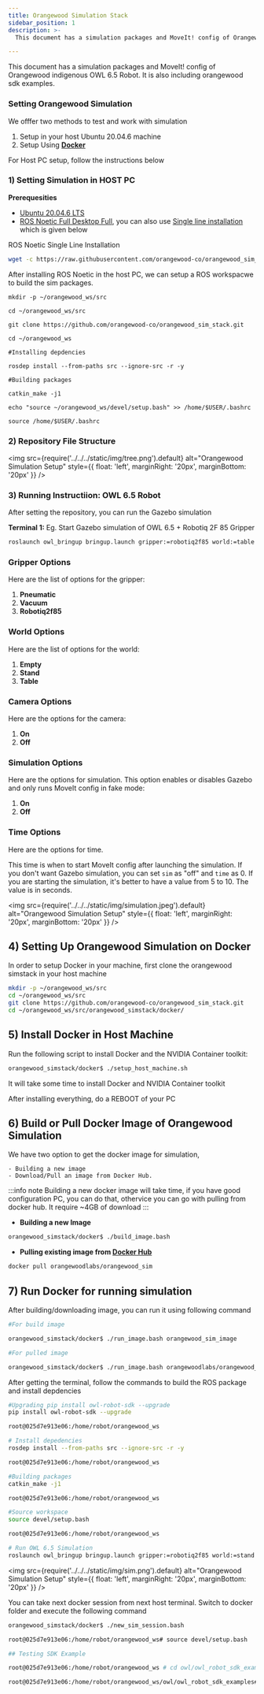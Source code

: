 ```yaml
---
title: Orangewood Simulation Stack
sidebar_position: 1
description: >-
  This document has a simulation packages and MoveIt! config of Orangewood indigenous OWL 6.5 Robot. It is also including orangewood sdk examples.

---
```


This document has a simulation packages and MoveIt! config of Orangewood indigenous OWL 6.5 Robot. It is also including orangewood sdk examples.

### Setting Orangewood Simulation
We offfer two methods to test and work with simulation

1. Setup in your host Ubuntu 20.04.6 machine
2. Setup Using **[Docker](https://docs.docker.com/)**

For Host PC setup, follow the instructions below

### 1) Setting Simulation in HOST PC
**Prerequesities**
- [Ubuntu 20.04.6 LTS](https://releases.ubuntu.com/focal/)
- [ROS Noetic Full Desktop Full](https://wiki.ros.org/noetic/Installation/Ubuntu), you can also use [Single line installation](https://github.com/qboticslabs/ros_install_noetic) which is given below

ROS Noetic Single Line Installation

``` bash
wget -c https://raw.githubusercontent.com/orangewood-co/orangewood_sim_stack/main/host_pc_scripts/ros_install_noetic.sh && chmod +x ./ros_install_noetic.sh && ./ros_install_noetic.sh
```

After installing ROS Noetic in the host PC, we can setup a ROS workspacwe to build the sim packages.
```
mkdir -p ~/orangewood_ws/src

cd ~/orangewood_ws/src

git clone https://github.com/orangewood-co/orangewood_sim_stack.git

cd ~/orangewood_ws

#Installing depdencies 

rosdep install --from-paths src --ignore-src -r -y

#Building packages

catkin_make -j1

echo "source ~/orangewood_ws/devel/setup.bash" >> /home/$USER/.bashrc

source /home/$USER/.bashrc
```

### 2) Repository File Structure
<img 
  src={require('../../../static/img/tree.png').default} 
  alt="Orangewood Simulation Setup"
  style={{ float: 'left', marginRight: '20px', marginBottom: '20px' }} 
/>

<div style={{ clear: 'both' }}></div>

### 3) Running Instructiion: OWL 6.5 Robot
After setting the repository, you can run the Gazebo simulation

**Terminal 1:**
Eg. Start Gazebo simulation of OWL 6.5 + Robotiq 2F 85 Gripper

```bash
roslaunch owl_bringup bringup.launch gripper:=robotiq2f85 world:=table camera:=on sim:=on time:=5
```

### Gripper Options
Here are the list of options for the gripper:

1. **Pneumatic**
2. **Vacuum**
3. **Robotiq2f85**

### World Options
Here are the list of options for the world:

1. **Empty**
2. **Stand**
3. **Table**

### Camera Options
Here are the options for the camera:

1. **On**
2. **Off**

### Simulation Options
Here are the options for simulation. This option enables or disables Gazebo and only runs MoveIt config in fake mode:

1. **On**
2. **Off**

### Time Options
Here are the options for time.

This time is when to start MoveIt config after launching the simulation. If you don't want Gazebo simulation, you can set `sim` as "off" and `time` as 0. If you are starting the simulation, it's better to have a value from 5 to 10. The value is in seconds.


<img 
  src={require('../../../static/img/simulation.jpeg').default} 
  alt="Orangewood Simulation Setup"
  style={{ float: 'left', marginRight: '20px', marginBottom: '20px' }} 
/>

## 4) Setting Up Orangewood Simulation on Docker

In order to setup Docker in your machine, first clone the orangewood simstack in your host machine

```bash
mkdir -p ~/orangewood_ws/src
cd ~/orangewood_ws/src
git clone https://github.com/orangewood-co/orangewood_sim_stack.git
cd ~/orangewood_ws/src/orangewood_simstack/docker/
```
## 5) Install Docker in Host Machine

Run the following script to install Docker and the NVIDIA Container toolkit:

``` bash
orangewood_simstack/docker$ ./setup_host_machine.sh
```

It will take some time to install Docker and NVIDIA Container toolkit

After installing everything, do a REBOOT of your PC

## 6) Build or Pull Docker Image of Orangewood Simulation
We have two option to get the docker image for simulation,

    - Building a new image
    - Download/Pull an image from Docker Hub.

:::info note
Building a new docker image will take time, if you have good configuration PC, you can do that, othervice you can go with pulling from docker hub. It require ~4GB of download
:::

- **Building a new Image**
```bash
orangewood_simstack/docker$ ./build_image.bash
```

- **Pulling existing image from [Docker Hub](https://hub.docker.com/r/orangewoodlabs/orangewood_sim)**
``` bash
docker pull orangewoodlabs/orangewood_sim
```

## 7) Run Docker for running simulation
After building/downloading image, you can run it using following command

```bash
#For build image

orangewood_simstack/docker$ ./run_image.bash orangewood_sim_image

#For pulled image

orangewood_simstack/docker$ ./run_image.bash orangewoodlabs/orangewood_sim

```
After getting the terminal, follow the commands to build the ROS package and install depdencies

```bash
#Upgrading pip install owl-robot-sdk --upgrade
pip install owl-robot-sdk --upgrade

root@025d7e913e06:/home/robot/orangewood_ws
```

```bash
# Install depedencies
rosdep install --from-paths src --ignore-src -r -y

root@025d7e913e06:/home/robot/orangewood_ws
```
``` bash
#Building packages
catkin_make -j1

root@025d7e913e06:/home/robot/orangewood_ws
```
``` bash
#Source workspace
source devel/setup.bash

root@025d7e913e06:/home/robot/orangewood_ws
```
```bash
# Run OWL 6.5 Simulation
roslaunch owl_bringup bringup.launch gripper:=robotiq2f85 world:=stand  camera:=on sim:=on time:=5
```
<img 
  src={require('../../../static/img/sim.png').default} 
  alt="Orangewood Simulation Setup"
  style={{ float: 'left', marginRight: '20px', marginBottom: '20px' }} 
/>

You can take next docker session from next host terminal. Switch to docker folder and execute the following command

```bash
orangewood_simstack/docker$ ./new_sim_session.bash

root@025d7e913e06:/home/robot/orangewood_ws# source devel/setup.bash

## Testing SDK Example

root@025d7e913e06:/home/robot/orangewood_ws # cd owl/owl_robot_sdk_examples/

root@025d7e913e06:/home/robot/orangewood_ws/owl/owl_robot_sdk_examples# python3 api_test.py
```

<head>
  <title>Orangewood Simulation Stack</title>
  <meta
    name="description"
    content="Simulation packages, MoveIt! configuration, and SDK examples for the Orangewood Indigenous OWL 6.5 Robot."
  />
</head>
